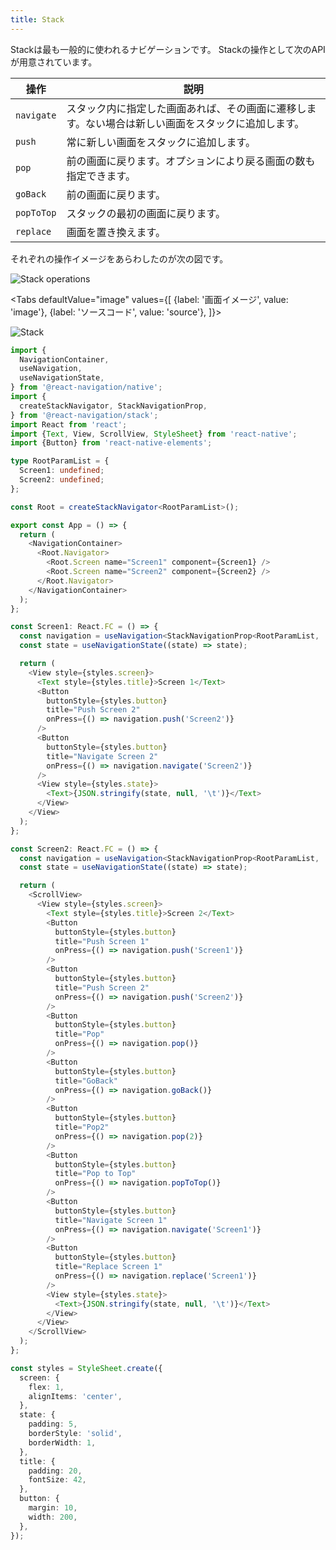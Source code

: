 ```yaml
---
title: Stack
---
```



Stackは最も一般的に使われるナビゲーションです。
Stackの操作として次のAPIが用意されています。

|操作|説明|
|---------|---------|
|`navigate`|スタック内に指定した画面あれば、その画面に遷移します。ない場合は新しい画面をスタックに追加します。|
|`push`|常に新しい画面をスタックに追加します。|
|`pop`|前の画面に戻ります。オプションにより戻る画面の数も指定できます。|
|`goBack`|前の画面に戻ります。|
|`popToTop`|スタックの最初の画面に戻ります。|
|`replace`|画面を置き換えます。|

それぞれの操作イメージをあらわしたのが次の図です。

![Stack operations](stack_image.png)

<!-- textlint-disable ja-technical-writing/sentence-length,ja-technical-writing/max-comma,ja-spacing/ja-no-space-around-parentheses,jtf-style/3.3.かっこ類と隣接する文字の間のスペースの有無,ja-technical-writing/ja-no-mixed-period,ja-technical-writing/no-unmatched-pair -->

<Tabs
  defaultValue="image"
  values={[
    {label: '画面イメージ', value: 'image'},
    {label: 'ソースコード', value: 'source'},
  ]}>

<!-- textlint-enable ja-technical-writing/sentence-length,ja-technical-writing/max-comma,ja-spacing/ja-no-space-around-parentheses,jtf-style/3.3.かっこ類と隣接する文字の間のスペースの有無,ja-technical-writing/ja-no-mixed-period,ja-technical-writing/no-unmatched-pair -->

<TabItem value="image">

![Stack](stack.png)

</TabItem>

<TabItem value="source">

```typescript jsx title="/src/App.tsx"
import {
  NavigationContainer,
  useNavigation,
  useNavigationState,
} from '@react-navigation/native';
import {
  createStackNavigator, StackNavigationProp,
} from '@react-navigation/stack';
import React from 'react';
import {Text, View, ScrollView, StyleSheet} from 'react-native';
import {Button} from 'react-native-elements';

type RootParamList = {
  Screen1: undefined;
  Screen2: undefined;
};

const Root = createStackNavigator<RootParamList>();

export const App = () => {
  return (
    <NavigationContainer>
      <Root.Navigator>
        <Root.Screen name="Screen1" component={Screen1} />
        <Root.Screen name="Screen2" component={Screen2} />
      </Root.Navigator>
    </NavigationContainer>
  );
};

const Screen1: React.FC = () => {
  const navigation = useNavigation<StackNavigationProp<RootParamList, 'Screen1'>>();
  const state = useNavigationState((state) => state);

  return (
    <View style={styles.screen}>
      <Text style={styles.title}>Screen 1</Text>
      <Button
        buttonStyle={styles.button}
        title="Push Screen 2"
        onPress={() => navigation.push('Screen2')}
      />
      <Button
        buttonStyle={styles.button}
        title="Navigate Screen 2"
        onPress={() => navigation.navigate('Screen2')}
      />
      <View style={styles.state}>
        <Text>{JSON.stringify(state, null, '\t')}</Text>
      </View>
    </View>
  );
};

const Screen2: React.FC = () => {
  const navigation = useNavigation<StackNavigationProp<RootParamList, 'Screen2'>>();
  const state = useNavigationState((state) => state);

  return (
    <ScrollView>
      <View style={styles.screen}>
        <Text style={styles.title}>Screen 2</Text>
        <Button
          buttonStyle={styles.button}
          title="Push Screen 1"
          onPress={() => navigation.push('Screen1')}
        />
        <Button
          buttonStyle={styles.button}
          title="Push Screen 2"
          onPress={() => navigation.push('Screen2')}
        />
        <Button
          buttonStyle={styles.button}
          title="Pop"
          onPress={() => navigation.pop()}
        />
        <Button
          buttonStyle={styles.button}
          title="GoBack"
          onPress={() => navigation.goBack()}
        />
        <Button
          buttonStyle={styles.button}
          title="Pop2"
          onPress={() => navigation.pop(2)}
        />
        <Button
          buttonStyle={styles.button}
          title="Pop to Top"
          onPress={() => navigation.popToTop()}
        />
        <Button
          buttonStyle={styles.button}
          title="Navigate Screen 1"
          onPress={() => navigation.navigate('Screen1')}
        />
        <Button
          buttonStyle={styles.button}
          title="Replace Screen 1"
          onPress={() => navigation.replace('Screen1')}
        />
        <View style={styles.state}>
          <Text>{JSON.stringify(state, null, '\t')}</Text>
        </View>
      </View>
    </ScrollView>
  );
};

const styles = StyleSheet.create({
  screen: {
    flex: 1,
    alignItems: 'center',
  },
  state: {
    padding: 5,
    borderStyle: 'solid',
    borderWidth: 1,
  },
  title: {
    padding: 20,
    fontSize: 42,
  },
  button: {
    margin: 10,
    width: 200,
  },
});
```

</TabItem>
</Tabs>
